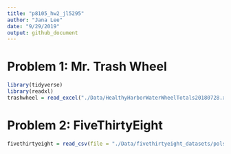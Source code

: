 ```yaml
---
title: "p8105_hw2_jl5295"
author: "Jana Lee"
date: "9/29/2019"
output: github_document
---
```


# Problem 1: Mr. Trash Wheel
```r
library(tidyverse)
library(readxl)
trashwheel = read_excel("./Data/HealthyHarborWaterWheelTotals20180728.xlsx", sheet = "Mr. Trash Wheel")
```



# Problem 2: FiveThirtyEight
```r
fivethirtyeight = read_csv(file = "./Data/fivethirtyeight_datasets/pols-month.csv")
```


